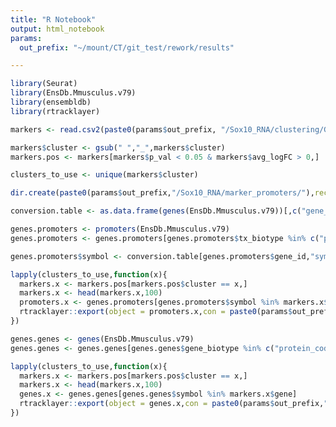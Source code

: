 ```yaml
---
title: "R Notebook"
output: html_notebook
params:
  out_prefix: "~/mount/CT/git_test/rework/results"

---
```


```r
library(Seurat)
library(EnsDb.Mmusculus.v79)
library(ensembldb)
library(rtracklayer)
```

```r
markers <- read.csv2(paste0(params$out_prefix, "/Sox10_RNA/clustering/GFP/markers.csv"))
```

```r
markers$cluster <- gsub(" ","_",markers$cluster)
markers.pos <- markers[markers$p_val < 0.05 & markers$avg_logFC > 0,]

clusters_to_use <- unique(markers$cluster)
```

```r

dir.create(paste0(params$out_prefix,"/Sox10_RNA/marker_promoters/"),recursive = TRUE)

conversion.table <- as.data.frame(genes(EnsDb.Mmusculus.v79))[,c("gene_name","symbol")]

genes.promoters <- promoters(EnsDb.Mmusculus.v79)
genes.promoters <- genes.promoters[genes.promoters$tx_biotype %in% c("protein_coding","lincRNA")]

genes.promoters$symbol <- conversion.table[genes.promoters$gene_id,"symbol",drop=TRUE]

lapply(clusters_to_use,function(x){
  markers.x <- markers.pos[markers.pos$cluster == x,]
  markers.x <- head(markers.x,100)
  promoters.x <- genes.promoters[genes.promoters$symbol %in% markers.x$gene]
  rtracklayer::export(object = promoters.x,con = paste0(params$out_prefix,"/Sox10_RNA/marker_promoters/",x,"_promoters.bed"))
})

```

```r
genes.genes <- genes(EnsDb.Mmusculus.v79)
genes.genes <- genes.genes[genes.genes$gene_biotype %in% c("protein_coding","lincRNA"),]

lapply(clusters_to_use,function(x){
  markers.x <- markers.pos[markers.pos$cluster == x,]
  markers.x <- head(markers.x,100)
  genes.x <- genes.genes[genes.genes$symbol %in% markers.x$gene]
  rtracklayer::export(object = genes.x,con = paste0(params$out_prefix,"/Sox10_RNA/marker_promoters/",x,"_genes.bed"))
})

```
